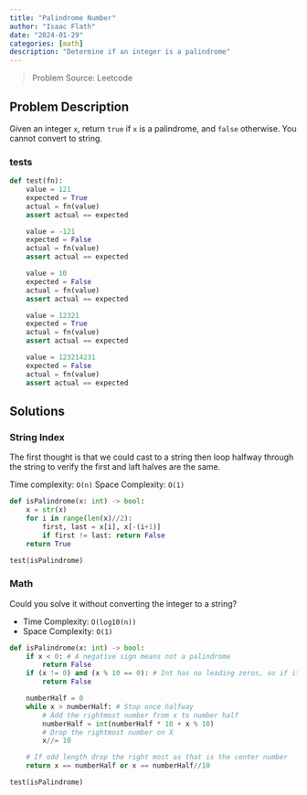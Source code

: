 ---
title: "Palindrome Number"
author: "Isaac Flath"
date: "2024-01-29"
categories: [math]
description: "Determine if an integer is a palindrome"
---

>Problem Source:  Leetcode

## Problem Description

Given an integer `x`, return `true` if `x` is a palindrome, and `false` otherwise.  You cannot convert to string.

### tests

```{python}
def test(fn):
    value = 121
    expected = True
    actual = fn(value)
    assert actual == expected 

    value = -121
    expected = False
    actual = fn(value)
    assert actual == expected 

    value = 10
    expected = False
    actual = fn(value)
    assert actual == expected 

    value = 12321
    expected = True
    actual = fn(value)
    assert actual == expected 

    value = 123214231
    expected = False
    actual = fn(value)
    assert actual == expected 
```


## Solutions

### String Index

The first thought is that we could cast to a string then loop halfway through the string to verify the first and laft halves are the same.

Time complexity: `O(n)`
Space Complexity: `O(1)`

```{python}
def isPalindrome(x: int) -> bool:
    x = str(x)
    for i in range(len(x)//2):
        first, last = x[i], x[-(i+1)]
        if first != last: return False
    return True

test(isPalindrome)
```

### Math 

Could you solve it without converting the integer to a string?

+ Time Complexity: `O(log10(n))`
+ Space Complexity: `O(1)`

```{python}
def isPalindrome(x: int) -> bool:
    if x < 0: # A negative sign means not a palindrome
        return False 
    if (x != 0) and (x % 10 == 0): # Int has no leading zeros, so if it ends with 0 it's not a palindrome
        return False  

    numberHalf = 0
    while x > numberHalf: # Stop once halfway
        # Add the rightmost number from x to number half
        numberHalf = int(numberHalf * 10 + x % 10)
        # Drop the rightmost number on X
        x//= 10

    # If odd length drop the right most as that is the center number
    return x == numberHalf or x == numberHalf//10 

test(isPalindrome)

```